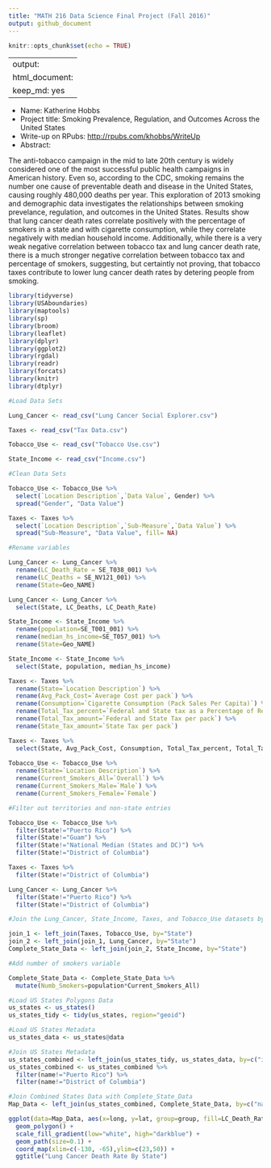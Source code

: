 ```yaml
---
title: "MATH 216 Data Science Final Project (Fall 2016)"
output: github_document
---
```


```r
knitr::opts_chunk$set(echo = TRUE)
```

---
output: 
  html_document: 
    keep_md: yes 
---


* Name: Katherine Hobbs
* Project title: Smoking Prevalence, Regulation, and Outcomes Across the United States
* Write-up on RPubs: <http://rpubs.com/khobbs/WriteUp>
* Abstract: 

The anti-tobacco campaign in the mid to late 20th century is widely considered one of the most successful public health campaigns in American history. Even so, according to the CDC, smoking remains the number one cause of preventable death and disease in the United States, causing roughly 480,000 deaths per year. This exploration of 2013 smoking and demographic data investigates the relationships between smoking prevelance, regulation, and outcomes in the United States. Results show that lung cancer death rates correlate positively with the percentage of smokers in a state and with cigarette consumption, while they correlate negatively with median household income. Additionally, while there is a very weak negative correlation between tobacco tax and lung cancer death rate, there is a much stronger negative correlation between tobacco tax and percentage of smokers, suggesting, but certaintly not proving, that tobacco taxes contribute to lower lung cancer death rates by detering people from smoking. 

```r

library(tidyverse)
library(USAboundaries)
library(maptools)
library(sp)
library(broom)
library(leaflet)
library(dplyr)
library(ggplot2)
library(rgdal)
library(readr)
library(forcats)
library(knitr)
library(dtplyr)

#Load Data Sets

Lung_Cancer <- read_csv("Lung Cancer Social Explorer.csv")

Taxes <- read_csv("Tax Data.csv")

Tobacco_Use <- read_csv("Tobacco Use.csv")

State_Income <- read_csv("Income.csv")

#Clean Data Sets

Tobacco_Use <- Tobacco_Use %>% 
  select(`Location Description`,`Data Value`, Gender) %>% 
  spread("Gender", "Data Value")

Taxes <- Taxes %>% 
  select(`Location Description`,`Sub-Measure`,`Data Value`) %>% 
  spread("Sub-Measure", "Data Value", fill= NA)

#Rename variables

Lung_Cancer <- Lung_Cancer %>% 
  rename(LC_Death_Rate = SE_T038_001) %>% 
  rename(LC_Deaths = SE_NV121_001) %>% 
  rename(State=Geo_NAME)

Lung_Cancer <- Lung_Cancer %>% 
  select(State, LC_Deaths, LC_Death_Rate)

State_Income <- State_Income %>% 
  rename(population=SE_T001_001) %>% 
  rename(median_hs_income=SE_T057_001) %>% 
  rename(State=Geo_NAME)

State_Income <- State_Income %>% 
  select(State, population, median_hs_income)

Taxes <- Taxes %>% 
  rename(State=`Location Description`) %>% 
  rename(Avg_Pack_Cost=`Average Cost per pack`) %>% 
  rename(Consumption=`Cigarette Consumption (Pack Sales Per Capita)`) %>% 
  rename(Total_Tax_percent=`Federal and State tax as a Percentage of Retail Price`) %>% 
  rename(Total_Tax_amount=`Federal and State Tax per pack`) %>% 
  rename(State_Tax_amount=`State Tax per pack`)

Taxes <- Taxes %>% 
  select(State, Avg_Pack_Cost, Consumption, Total_Tax_percent, Total_Tax_amount)
  
Tobacco_Use <- Tobacco_Use %>% 
  rename(State=`Location Description`) %>% 
  rename(Current_Smokers_All=`Overall`) %>% 
  rename(Current_Smokers_Male=`Male`) %>% 
  rename(Current_Smokers_Female=`Female`)

#Filter out territories and non-state entries

Tobacco_Use <- Tobacco_Use %>% 
  filter(State!="Puerto Rico") %>% 
  filter(State!="Guam") %>% 
  filter(State!="National Median (States and DC)") %>% 
  filter(State!="District of Columbia")

Taxes <- Taxes %>% 
  filter(State!="District of Columbia")

Lung_Cancer <- Lung_Cancer %>% 
  filter(State!="Puerto Rico") %>% 
  filter(State!="District of Columbia")

#Join the Lung_Cancer, State_Income, Taxes, and Tobacco_Use datasets by State

join_1 <- left_join(Taxes, Tobacco_Use, by="State")
join_2 <- left_join(join_1, Lung_Cancer, by="State")
Complete_State_Data <- left_join(join_2, State_Income, by="State")

#Add number of smokers variable

Complete_State_Data <- Complete_State_Data %>% 
  mutate(Numb_Smokers=population*Current_Smokers_All)

#Load US States Polygons Data
us_states <- us_states() 
us_states_tidy <- tidy(us_states, region="geoid")

#Load US States Metadata
us_states_data <- us_states@data

#Join US States Metadata
us_states_combined <- left_join(us_states_tidy, us_states_data, by=c("id"="geoid"))
us_states_combined <- us_states_combined %>% 
  filter(name!="Puerto Rico") %>% 
  filter(name!="District of Columbia")

#Join Combined States Data with Complete_State_Data
Map_Data <- left_join(us_states_combined, Complete_State_Data, by=c("name"="State"))

ggplot(data=Map_Data, aes(x=long, y=lat, group=group, fill=LC_Death_Rate)) +
  geom_polygon() +
  scale_fill_gradient(low="white", high="darkblue") + 
  geom_path(size=0.1) +
  coord_map(xlim=c(-130, -65),ylim=c(23,50)) +
  ggtitle("Lung Cancer Death Rate By State")
```

